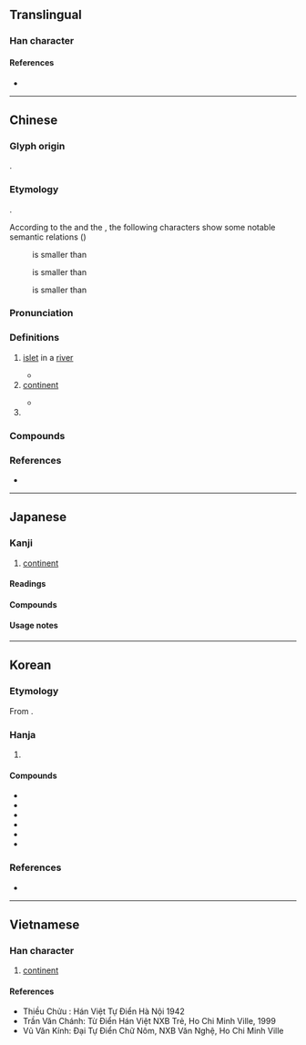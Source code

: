 {{character info}}
==Translingual==
{{stroke order|strokes=9}}

===Han character===
{{Han char|rn=85|rad=水|as=06|sn=9|four=32100|canj=EILL|ids=⿰氵州}}

====References====
* {{Han ref|kx=0622.090|dkj=17413|dj=1018.070|hdz=31616.060|uh=6D32|ud=27954|bh=AC77|bd=44151}}

----

==Chinese==
{{zh-forms}}

===Glyph origin===
{{Han etym}}
{{Han compound|水|州|ls=psc|c1=s|c2=p|t1=water}}.

===Etymology===
{{unknown|zh}}.

According to the ''{{w|Erya}}'' and the ''{{w|Shiming}}'', the following characters show some notable semantic relations ({{zh-ref|Schuessler, 2007}})
: {{och-l|渚|islet}} is smaller than {{och-l|洲}}
: {{och-l|沚|islet}} is smaller than {{och-l|渚}}
: {{och-l|坻|islet}} is smaller than {{och-l|沚}}

===Pronunciation===
{{zh-pron
|m=zhōu
|ma=y
|m-s=
|dg=
|c=zau1
|c-t=ziu1
|g=ziu1
|h=pfs=chû;gd=zu1
|j=zou1
|mb=ciú
|md=ciŭ
|mn=chiu
|mn-t=ziu1
|w=1tseu
|x=zhou1
|mc=y
|oc=y
|cat=n,pn
}}

===Definitions===
{{zh-hanzi}}

# [[islet]] in a [[river]]
#: {{zh-x|沙洲|sandbank}}
#* {{zh-x|^關關 雎鳩，在 河 之 洲。|Guan-guan go the ospreys, On the '''islet''' in the river.|ref=Shijing}}
# [[continent]]
#: {{zh-x|^亞洲|Asia}}
#* {{zh-x|^萬曆 時，其 國 人 ^利-瑪-竇 至 京師，為{wéi}《^萬國-全-圖》，言 天下 有 五大洲。|During the Wanli era, a man from the country called Ricci went to the capital and produced ''A Map of the Myriad Countries''; he said there were five '''continents''' in the world.|CL|ref=Mingshi}}
# {{surname|zh}}

===Compounds===
{{zh-der|北美洲|南美洲|三角洲|南極洲|七大洲|北俱盧洲|偽滿洲國|四大洲|亞洲|島洲|亞細亞洲|北滿洲|南滿洲|六大洲|南贍部洲|中美洲|亞洲鐵人|婆羅洲|大洋洲|五洲四海|五大洲|拉丁美洲|歐洲議會|洲場|汀洲|滿洲國|湄洲|星洲|瀛洲|歐洲|白蘋洲|百花洲|白鷺洲|瀛洲玉雨|澳洲|瓜洲|沙洲|歐洲美元|澳洲鱷魚|滿洲|滄洲|洲際飛彈|洲際|洲渚|美洲|鸚鵡洲|美洲組織|蘆洲|蘆洲蟹舍|非洲|美洲虎|非洲菫|非洲菊|非洲綠猴|芳洲|非洲象|美洲豹|非洲鼓|赤道非洲|綠洲|老洲|新洲|天鵝洲|三洲|東洲|上洲|中洲|下洲|百里洲|白沙洲|五家洲|子洲:[[Zizhou]]|株洲:[[Zhuzhou]]}}

===References===
* {{R:yue:Hanzi}}

----

==Japanese==

===Kanji===
{{ja-kanji|grade=|rs=水06}}

# [[continent]]

====Readings====
{{ja-readings
|goon=す
|kanon=しゅう
|kun=しま-
}}

====Compounds====
{{col5|ja|{{ja-l|欧洲}}
|{{ja-l|五大洲}}
|{{ja-l|濠洲|ごうしゅう|Gōshū}}
|{{ja-l|砂洲}}
|{{ja-l|坐洲}}, {{ja-l|座洲}}
|{{ja-l|三角洲}}
|{{ja-l|川洲}}
|{{ja-l|大八洲}}
|{{ja-l|大八洲国}}
|{{ja-l|中洲}}
|{{ja-l|白洲}}
|{{ja-l|八洲}}
|{{ja-l|八洲国}}
|{{ja-l|満洲}}
}}

====Usage notes====

{{ja-toyo-depre|州‎}}

----

==Korean==

===Etymology===
From {{der|ko|ltc|-}} {{ltc-l|洲|id=1}}. {{hanja-hunmong|쥬|cyu|地理#상04B}}

===Hanja===
{{ko-hanja-search}}
{{ko-hanja|물가|주}}

# {{hanja form of|주|[[continent]]}}

====Compounds====
{{top3}}
* {{ko-l|^호주|濠洲}}
* {{ko-l|^아주|亞洲}}
* {{ko-l|^미주|美洲}}
* {{ko-l|^만주|滿洲}}
* {{ko-l|만주족|滿洲族}}
* {{ko-l|오대주|五大洲}}
{{bottom}}

===References===
* {{R:hanjadoc|5946}}

----

==Vietnamese==

===Han character===
{{vi-readings|reading=chao, châu|rs=水06}}

# [[continent]]

====References====
* Thiều Chửu : Hán Việt Tự Điển Hà Nội 1942
* Trần Văn Chánh: Từ Điển Hán Việt NXB Trẻ, Ho Chi Minh Ville, 1999
* Vũ Văn Kính: Đại Tự Điển Chữ Nôm, NXB Văn Nghệ, Ho Chi Minh Ville